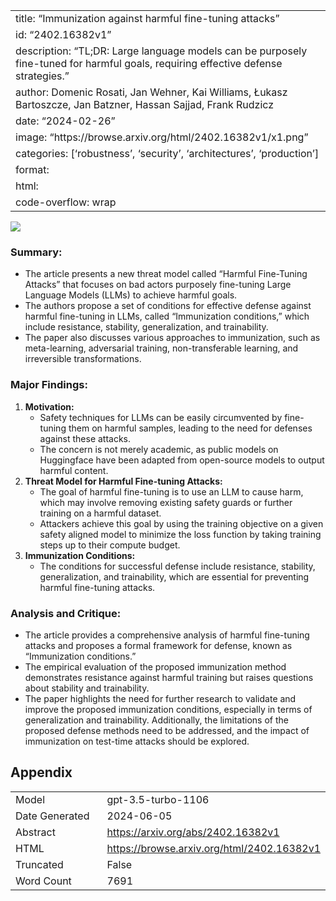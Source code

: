 
---
title: "Immunization against harmful fine-tuning attacks"
id: "2402.16382v1"
description: "TL;DR: Large language models can be purposely fine-tuned for harmful goals, requiring effective defense strategies."
author: Domenic Rosati, Jan Wehner, Kai Williams, Łukasz Bartoszcze, Jan Batzner, Hassan Sajjad, Frank Rudzicz
date: "2024-02-26"
image: "https://browse.arxiv.org/html/2402.16382v1/x1.png"
categories: ['robustness', 'security', 'architectures', 'production']
format:
  html:
    code-overflow: wrap
---

![](https://browse.arxiv.org/html/2402.16382v1/x1.png)

### **Summary:**
- The article presents a new threat model called "Harmful Fine-Tuning Attacks" that focuses on bad actors purposely fine-tuning Large Language Models (LLMs) to achieve harmful goals.
- The authors propose a set of conditions for effective defense against harmful fine-tuning in LLMs, called "Immunization conditions," which include resistance, stability, generalization, and trainability.
- The paper also discusses various approaches to immunization, such as meta-learning, adversarial training, non-transferable learning, and irreversible transformations.

### **Major Findings:**
1. **Motivation:**
   - Safety techniques for LLMs can be easily circumvented by fine-tuning them on harmful samples, leading to the need for defenses against these attacks.
   - The concern is not merely academic, as public models on Huggingface have been adapted from open-source models to output harmful content.

2. **Threat Model for Harmful Fine-tuning Attacks:**
   - The goal of harmful fine-tuning is to use an LLM to cause harm, which may involve removing existing safety guards or further training on a harmful dataset.
   - Attackers achieve this goal by using the training objective on a given safety aligned model to minimize the loss function by taking training steps up to their compute budget.

3. **Immunization Conditions:**
   - The conditions for successful defense include resistance, stability, generalization, and trainability, which are essential for preventing harmful fine-tuning attacks.

### **Analysis and Critique:**
- The article provides a comprehensive analysis of harmful fine-tuning attacks and proposes a formal framework for defense, known as "Immunization conditions."
- The empirical evaluation of the proposed immunization method demonstrates resistance against harmful training but raises questions about stability and trainability.
- The paper highlights the need for further research to validate and improve the proposed immunization conditions, especially in terms of generalization and trainability. Additionally, the limitations of the proposed defense methods need to be addressed, and the impact of immunization on test-time attacks should be explored.

## Appendix

|          |          |
|----------|----------|
| Model     | gpt-3.5-turbo-1106       |
| Date Generated     | 2024-06-05       |
| Abstract | [https://arxiv.org/abs/2402.16382v1](https://arxiv.org/abs/2402.16382v1)        |
| HTML     | [https://browse.arxiv.org/html/2402.16382v1](https://browse.arxiv.org/html/2402.16382v1)       |
| Truncated       | False       |
| Word Count       | 7691       |